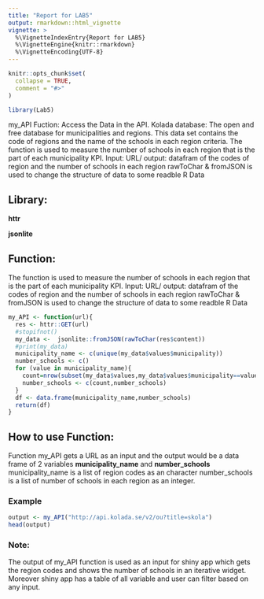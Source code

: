 ```yaml
---
title: "Report for LAB5"
output: rmarkdown::html_vignette
vignette: >
  %\VignetteIndexEntry{Report for LAB5}
  %\VignetteEngine{knitr::rmarkdown}
  %\VignetteEncoding{UTF-8}
---
```


```r
knitr::opts_chunk$set(
  collapse = TRUE,
  comment = "#>"
)
```

```r
library(Lab5)
```

my_API Fuction: Access the Data in the API.
Kolada database: The open and free database for municipalities and regions.
This data set contains the code of regions and the name of the schools in each region  criteria.
The function is used to measure the number of schools in each region that is the part of each municipality KPI.
Input: URL/ output: datafram of the codes of region and the number of schools in each region
rawToChar & fromJSON is used to change the structure of data to some readble R Data

## Library:
**httr**

**jsonlite**


## Function: 
The function is used to measure the number of schools in each region that is the part of each municipality KPI.
Input: URL/ output: datafram of the codes of region and the number of schools in each region
rawToChar & fromJSON is used to change the structure of data to some readble R Data
```R
my_API <- function(url){
  res <- httr::GET(url)
  #stopifnot()
  my_data <-  jsonlite::fromJSON(rawToChar(res$content))
  #print(my_data)
  municipality_name <- c(unique(my_data$values$municipality))
  number_schools <- c()
  for (value in municipality_name){
    count=nrow(subset(my_data$values,my_data$values$municipality==value))
    number_schools <- c(count,number_schools)
  }
  df <- data.frame(municipality_name,number_schools)
  return(df)
}

```
 
## How to use Function:

Function my_API gets a URL as an input and the output would be a data frame of 2 variables **municipality_name** and **number_schools**
municipality_name is a list of region codes as an character
number_schools is a list of number of schools in each region as an integer.

### Example 
```R
output <- my_API("http://api.kolada.se/v2/ou?title=skola")
head(output)
```
 
### Note:
The output of my_API function is used as an input for shiny app which gets the region codes and shows the number of schools in an iterative widget. Moreover shiny app has a table of all variable and user can filter based on any input.
 
